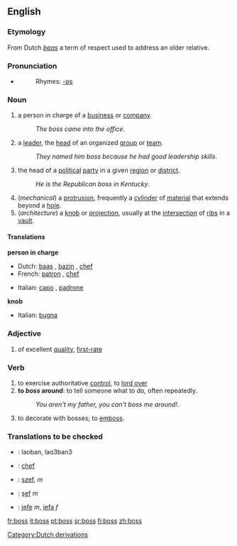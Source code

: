 ==English==
=== Etymology ===
From Dutch ''[[baas]]'' a term of respect used to address an older relative.

===Pronunciation===
*{{audio|en-us-boss.ogg|Audio (US)}}
*:Rhymes: [[Rhymes:English:-ɒs|-ɒs]]

=== Noun ===
#a person in charge of a [[business]] or [[company]].
#:''The boss came into the office''.
#a [[leader]], the [[head]] of an organized [[group]] or [[team]].
#:''They named him boss because he had good leadership skills''.
#the head of a [[political]] [[party]] in a given [[region]] or [[district]].
#:''He is the Republican boss in Kentucky''.
#(''mechanical'') a [[protrusion]], frequently a [[cylinder]] of [[material]] that extends beyond a [[hole]].
#(''architecture'') a [[knob]] or [[projection]], usually at the [[intersection]] of [[rib]]s in a [[vault]].

====Translations====
'''person in charge'''
{{top}}
*Dutch: [[baas]] {{m}}, [[bazin]] {{f}}, [[chef]] {{m}}
*French: [[patron]] {{m}}, [[chef]] {{m}}
{{mid}}
*Italian: [[capo]] {{m}}, [[padrone]] {{m}}
{{bottom}}

'''knob'''
{{top}}
*Italian: [[bugna]] {{f}}
{{mid}}
{{bottom}}

=== Adjective ===
#{{slang}} of excellent [[quality]], [[first-rate]]
=== Verb ===
{{en-verb|toss|es}}
#to exercise authoritative [[control]], to [[lord over]]
#'''to ''boss'' around''': to tell someone what to do, often repeatedly.
#:''You aren't my father, you can't boss me around!''.
#to decorate with bosses; to [[emboss]].

=== Translations to be checked===
*{{ttbc|Chinese}}: laoban, lao3ban3
*{{ttbc|Interlingua}}: [[chef]]
*{{ttbc|Polish}}: [[szef]], ''m''
*{{ttbc|Romanian}}: [[şef]] ''m''
*{{ttbc|Spanish}}: [[jefe]] ''m'', [[jefa]] ''f''

[[Category:Dutch derivations]]

[[fr:boss]]
[[it:boss]]
[[pt:boss]]
[[sr:boss]]
[[fi:boss]]
[[zh:boss]]